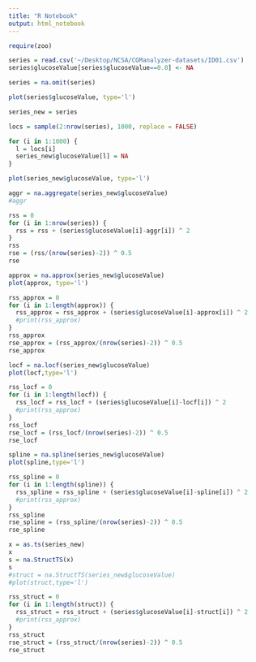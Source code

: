 ```yaml
---
title: "R Notebook"
output: html_notebook
---
```


```r
require(zoo)
```

```r
series = read.csv('~/Desktop/NCSA/CGManalyzer-datasets/ID01.csv')
series$glucoseValue[series$glucoseValue==0.0] <- NA
```

```r
series = na.omit(series)
```


```r
plot(series$glucoseValue, type='l')
```

```r
series_new = series

locs = sample(2:nrow(series), 1000, replace = FALSE)

for (i in 1:1000) {
  l = locs[i]
  series_new$glucoseValue[l] = NA
}

plot(series_new$glucoseValue, type='l')
```


```r
aggr = na.aggregate(series_new$glucoseValue)
#aggr

```

```r
rss = 0
for (i in 1:nrow(series)) {
  rss = rss + (series$glucoseValue[i]-aggr[i]) ^ 2
}
rss
rse = (rss/(nrow(series)-2)) ^ 0.5
rse
```

```r
approx = na.approx(series_new$glucoseValue)
plot(approx, type='l')
```

```r
rss_approx = 0
for (i in 1:length(approx)) {
  rss_approx = rss_approx + (series$glucoseValue[i]-approx[i]) ^ 2
  #print(rss_approx)
}
rss_approx
rse_approx = (rss_approx/(nrow(series)-2)) ^ 0.5
rse_approx
```

```r
locf = na.locf(series_new$glucoseValue)
plot(locf,type='l')
```

```r
rss_locf = 0
for (i in 1:length(locf)) {
  rss_locf = rss_locf + (series$glucoseValue[i]-locf[i]) ^ 2
  #print(rss_approx)
}
rss_locf
rse_locf = (rss_locf/(nrow(series)-2)) ^ 0.5
rse_locf
```

```r
spline = na.spline(series_new$glucoseValue)
plot(spline,type='l')
```

```r
rss_spline = 0
for (i in 1:length(spline)) {
  rss_spline = rss_spline + (series$glucoseValue[i]-spline[i]) ^ 2
  #print(rss_approx)
}
rss_spline
rse_spline = (rss_spline/(nrow(series)-2)) ^ 0.5
rse_spline
```




```r

x = as.ts(series_new)
x
s = na.StructTS(x)
s
#struct = na.StructTS(series_new$glucoseValue)
#plot(struct,type='l')
```

```r
rss_struct = 0
for (i in 1:length(struct)) {
  rss_struct = rss_struct + (series$glucoseValue[i]-struct[i]) ^ 2
  #print(rss_approx)
}
rss_struct
rse_struct = (rss_struct/(nrow(series)-2)) ^ 0.5
rse_struct
```